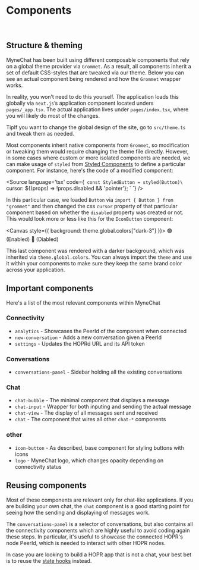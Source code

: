 


<Meta title="1. MyneChat/Architecture/1. Components" />

<style>{`
.tip {
  display: inline-block;
  border-radius: 1em;
  font-size: 11px;
  line-height: 12px;
  font-weight: 700;
  background: #E7FDD8;
  color: #66BF3C;
  padding: 4px 12px;
  margin-right: 10px;
  vertical-align: top;
}

.tip-wrapper {
  font-size: 13px;
  line-height: 20px;
  margin-top: 20px;
  margin-bottom: 20px;
}

.tip-wrapper code {
  font-size: 12px;
  display: inline-block;
}
  `}</style>

# Components

<br/>

## Structure & theming

MyneChat has been built using different composable components that rely on a global
theme provider via `Grommet`. As a result, all components inherit a set of default
CSS-styles that are tweaked via our theme. Below you can see an actual
component being rendered and how the `Grommet` wrapper works.

<Canvas>
<Grommet theme={theme}>
  <Analytics myPeerId="16Uiu2HAm6phtqkmGb4dMVy1vsmGcZS1VejwF4YsEFqtJjQMjxvHs" />
</Grommet>
</Canvas>

In reality, you won’t need to do this yourself. The application loads this globally
via `next.js`’s application component located unders `pages/_app.tsx`. The actual application
lives under `pages/index.tsx`, where you will likely do most of the changes.

<div className="tip-wrapper">
  <span className="tip">Tip</span>If you want to change the global design of the site,
  go to <code>src/theme.ts</code> and tweak them as needed.
</div>

Most components inherit native components from `Grommet`, so modification or tweaking them
would require changing the theme file directly. However, in some cases where custom or more
isolated components are needed, we can make usage of `styled` from [Styled Components](https://styled-components.com/)
to define a particular component. For instance, here's the code of a modified component:

<Source
  language='tsx'
  code={`
const StyledButton = styled(Button)\`
  cursor: ${(props) => !props.disabled && 'pointer'};
\`
  `}
/>

In this particular case, we loaded `Button` via `import { Button } from "grommet"` and then
changed the css `cursor` property of that particular component based on whether the `disabled`
property was created or not. This would look more or less like this for the `IconButton` component:

<Canvas style={{ background: theme.global.colors["dark-3"] }}>
<Grommet theme={theme}>
  <IconButton>
    🟢 (Enabled)
  </IconButton>
  <IconButton disabled>
    🔴 (Diabled)
  </IconButton>
</Grommet>
</Canvas>

This last component was rendered with a darker background, which was inherited via `theme.global.colors`.
You can always import the `theme` and use it within your components to make sure they keep the same
brand color across your application.

## Important components

Here's a list of the most relevant components within MyneChat

### Connectivity
- `analytics` - Showcases the PeerId of the component when connected
- `new-conversation` - Adds a new conversation given a PeerId
- `settings` - Updates the HOPRd URL and its API token

### Conversations
- `conversations-panel` - Sidebar holding all the existing conversations

### Chat
- `chat-bubble` - The minimal component that displays a message
- `chat-input` - Wrapper for both inputing and sending the actual message
- `chat-view` - The display of all messages sent and received
- `chat` - The component that wires all other `chat-*` components

### other
- `icon-button` - As described, base component for styling buttons with icons
- `logo` - MyneChat logo, which changes opacity depending on connectivity status

## Reusing components

Most of these components are relevant only for chat-like applications. If you are
building your own chat, the `chat` component is a good starting point for seeing how
the sending and displaying of messages work.

The `conversations-panel` is a selector of conversations, but also contains all the
connectivity components which are highly useful to avoid coding again these steps. In
particular, it's useful to showcase the connected HOPR's node PeerId, which is needed to
interact with other HOPR nodes.

In case you are looking to build a HOPR app that is not a chat, your best bet is to reuse
the [state hooks](/) instead.
